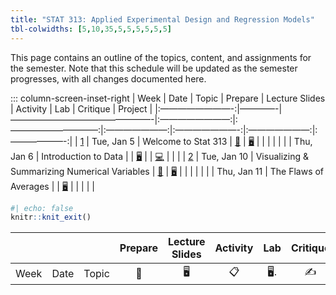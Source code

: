 ```yaml
---
title: "STAT 313: Applied Experimental Design and Regression Models"
tbl-colwidths: [5,10,35,5,5,5,5,5,5]
---
```


This page contains an outline of the topics, content, and assignments for the semester.
Note that this schedule will be updated as the semester progresses, with all changes documented here.

::: column-screen-inset-right
|           Week            | Date        | Topic                                           |       Prepare            |       Lecture Slides           |       Activity        |       Lab              |       Critique        |       Project       |
|:-------------------------:|-------------|-------------------------------------------------|:------------------------:|:------------------------------:|:---------------------:|:----------------------:|:---------------------:|:-------------------:|
|  [1](weeks/week-1.html)  | Tue, Jan  5  | Welcome to Stat 313                            | [📖](weeks/week-1.html) | [🖥](slides/week1-day1.html)  |                       |                       |                       |                      |
|                           | Thu, Jan 6   | Introduction to Data                           |                          | [🖥](slides/week1-day2.html)  |                       | [💻](labs/lab-1.html) |                       |                      |
|  [2](weeks/week-2.html)  | Tue, Jan 10  | Visualizing & Summarizing Numerical Variables  | [📖](weeks/week-2.html)  | [🖥](slides/week2-day1.html)  |                       |                       |                      |                       |
|                           | Thu, Jan 11  | The Flaws of Averages                          |                           | [🖥](slides/week2-day2.html) |                       |                       |                      |                       |


```r
#| echo: false
knitr::knit_exit()
```

|        |        |        | Prepare | Lecture Slides | Activity  | Lab    | Critique | Project |
|--------|--------|--------|:-------:|:--------------:|:---------:|:------:|:--------:|:-------:|
| Week   | Date   | Topic  |   📖    |   🖥️           | 📋        |  🖥.   | ✍️       |  📂     |